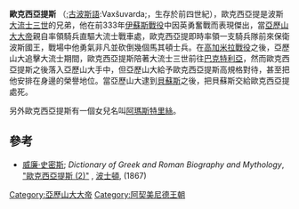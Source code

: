 '''歐克西亞提斯''' （{{lang-el|Oξυαθρης }};[[古波斯語|古波斯語]]:Vaxšuvarda;，生存於前四世紀），歐克西亞提是波斯[[大流士三世|大流士三世]]的兄弟，他在前333年[[伊蘇斯戰役|伊蘇斯戰役]]中因英勇奮戰而表現傑出，當[[亞歷山大大帝|亞歷山大大帝]]親自率領騎兵直驅大流士戰車處，歐克西亞提即時率領一支騎兵隊前來保衛波斯國王，戰場中他勇氣非凡並砍倒幾個馬其頓士兵。在[[高加米拉戰役|高加米拉戰役]]之後，亞歷山大追擊大流士期間，歐克西亞提斯陪著大流士三世前往[[巴克特利亞|巴克特利亞]]，然而歐克西亞提斯之後落入亞歷山大手中，但亞歷山大給予歐克西亞提斯高規格對待，甚至把他安排在身邊的榮譽地位。當亞歷山大逮到[[貝蘇斯|貝蘇斯]]之後，把貝蘇斯交給歐克西亞提處死。

另外歐克西亞提斯有一個女兒名叫[[阿瑪斯特里絲|阿瑪斯特里絲]]。

==參考==
* [[威廉·史密斯|威廉·史密斯]]; ''Dictionary of Greek and Roman Biography and Mythology'', [http://www.ancientlibrary.com/smith-bio/2407.html "歐克西亞提斯 (2)"] {{Wayback|url=http://www.ancientlibrary.com/smith-bio/2407.html |date=20051230065616 }},  [[波士頓|波士頓]], (1867)

[[Category:亞歷山大大帝|Category:亞歷山大大帝]]
[[Category:阿契美尼德王朝|Category:阿契美尼德王朝]]